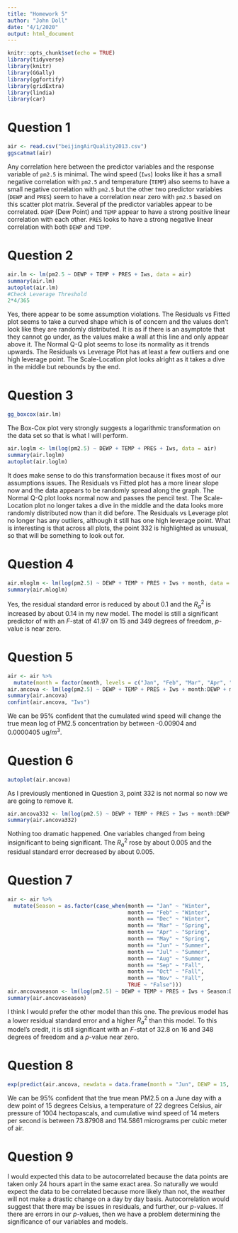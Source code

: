 ```yaml
---
title: "Homework 5"
author: "John Doll"
date: "4/1/2020"
output: html_document
---
```


```r
knitr::opts_chunk$set(echo = TRUE)
library(tidyverse)
library(knitr)
library(GGally)
library(ggfortify)
library(gridExtra)
library(lindia)
library(car)
```

# Question 1

```r
air <- read.csv("beijingAirQuality2013.csv")
ggscatmat(air)
```

Any correlation here between the predictor variables and the response variable of `pm2.5` is minimal. The wind speed (`Iws`) looks like it has a small negative correlation with `pm2.5`  and temperature (`TEMP`) also seems to have a small negative correlation with `pm2.5` but the other two predictor variables (`DEWP` and `PRES`) seem to have a correlation near zero with `pm2.5` based on this scatter plot matrix. Several pf the predictor variables appear to be correlated. `DEWP` (Dew Point) and `TEMP` appear to have a strong positive linear correlation with each other. `PRES` looks to have a strong negative linear correlation with both `DEWP` and `TEMP`.

# Question 2

```r
air.lm <- lm(pm2.5 ~ DEWP + TEMP + PRES + Iws, data = air)
summary(air.lm)
autoplot(air.lm)
#Check Leverage Threshold
2*4/365
```

Yes, there appear to be some assumption violations. The Residuals vs Fitted plot seems to take a curved shape which is of concern and the values don't look like they are randomly distributed. It is as if there is an asymptote that they cannot go under, as the values make a wall at this line and only appear above it. The Normal Q-Q plot seems to lose its normality as it trends upwards. The Residuals vs Leverage Plot has at least a few outliers and one high leverage point. The Scale-Location plot looks alright as it takes a dive in the middle but rebounds by the end. 

# Question 3

```r
gg_boxcox(air.lm)
```

The Box-Cox plot very strongly suggests a logarithmic transformation on the data set so that is what I will perform.

```r
air.loglm <- lm(log(pm2.5) ~ DEWP + TEMP + PRES + Iws, data = air)
summary(air.loglm)
autoplot(air.loglm)
```

It does make sense to do this transformation because it fixes most of our assumptions issues. The Residuals vs Fitted plot has a more linear slope now and the data appears to be randomly spread along the graph. The Normal Q-Q plot looks normal now and passes the pencil test. The Scale-Location plot no longer takes a dive in the middle and the data looks more randomly distributed now than it did before. The Residuals vs Leverage plot no longer has any outliers, although it still has one high leverage point. What is interesting is that across all plots, the point 332 is highlighted as unusual, so that will be something to look out for. 

# Question 4

```r
air.mloglm <- lm(log(pm2.5) ~ DEWP + TEMP + PRES + Iws + month, data = air)
summary(air.mloglm)
```

Yes, the residual standard error is reduced by about 0.1 and the $R^2_a$ is increased by about 0.14 in my new model. The model is still a significant predictor of with an $F$-stat of 41.97 on 15 and 349 degrees of freedom, $p$-value is near zero.

# Question 5

```r
air <- air %>%
  mutate(month = factor(month, levels = c("Jan", "Feb", "Mar", "Apr", "May", "Jun", "Jul", "Aug", "Sep", "Oct", "Nov", "Dec")))
air.ancova <- lm(log(pm2.5) ~ DEWP + TEMP + PRES + Iws + month:DEWP + month:TEMP + month:PRES + month:Iws, data = air)
summary(air.ancova)
confint(air.ancova, "Iws")
```

We can be 95% confident that the cumulated wind speed will change the true mean log of PM2.5 concentration by between -0.00904 and 0.0000405 ug/$m^3$.

# Question 6

```r
autoplot(air.ancova)
```

As I previously mentioned in Question 3, point 332 is not normal so now we are going to remove it.

```r
air.ancova332 <- lm(log(pm2.5) ~ DEWP + TEMP + PRES + Iws + month:DEWP + month:TEMP + month:PRES + month:Iws, data = air[-332,])
summary(air.ancova332)
```

Nothing too dramatic happened. One variables changed from being insignificant to being significant. The $R^2_a$ rose by about 0.005 and the residual standard error decreased by about 0.005. 

# Question 7

```r
air <- air %>%
  mutate(Season = as.factor(case_when(month == "Jan" ~ "Winter",
                                      month == "Feb" ~ "Winter",
                                      month == "Dec" ~ "Winter",
                                      month == "Mar" ~ "Spring",
                                      month == "Apr" ~ "Spring",
                                      month == "May" ~ "Spring",
                                      month == "Jun" ~ "Summer",
                                      month == "Jul" ~ "Summer",
                                      month == "Aug" ~ "Summer",
                                      month == "Sep" ~ "Fall",
                                      month == "Oct" ~ "Fall",
                                      month == "Nov" ~ "Fall",
                                      TRUE ~ "False")))
air.ancovaseason <- lm(log(pm2.5) ~ DEWP + TEMP + PRES + Iws + Season:DEWP + Season:TEMP + Season:PRES + Season:Iws, data = air)
summary(air.ancovaseason)
```

I think I would prefer the other model than this one. The previous model has a lower residual standard error and a higher $R^2_a$ than this model. To this model's credit, it is still significant with an $F$-stat of 32.8 on 16 and 348 degrees of freedom and a $p$-value near zero.

# Question 8

```r
exp(predict(air.ancova, newdata = data.frame(month = "Jun", DEWP = 15, TEMP = 22, PRES = 1004, Iws = 14), int = "conf"))
```

We can be 95% confident that the true mean PM2.5 on a June day with a dew point of 15 degrees Celsius, a temperature of 22 degrees Celsius, air pressure of 1004 hectopascals, and cumulative wind speed of 14 meters per second is between 73.87908 and 114.5861 micrograms per cubic meter of air.

# Question 9

I would expected this data to be autocorrelated because the data points are taken only 24 hours apart in the same exact area. So naturally we would expect the data to be correlated because more likely than not, the weather will not make a drastic change on a day by day basis. Autocorrelation would suggest that there may be issues in residuals, and further, our $p$-values. If there are errors in our $p$-values, then we have a problem determining the significance of our variables and models.


